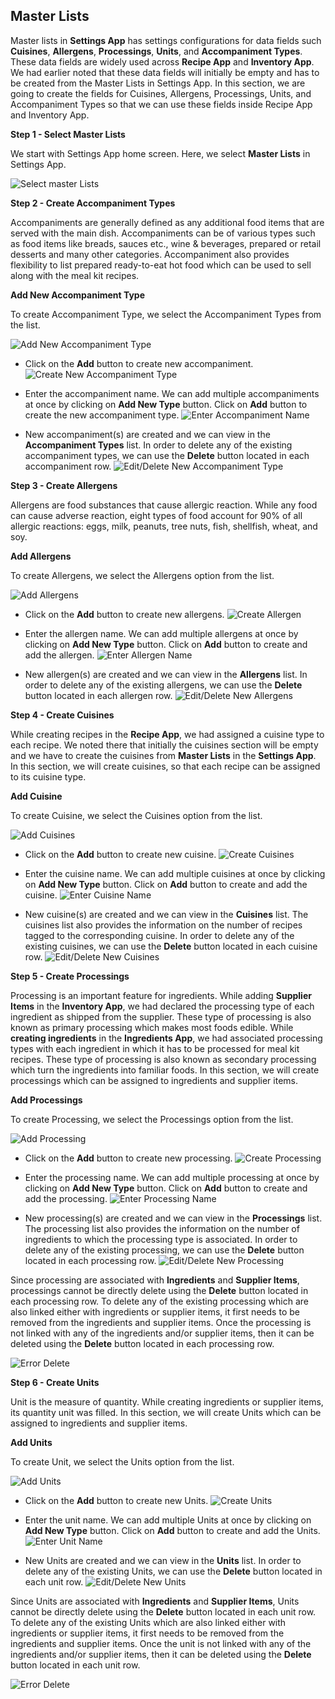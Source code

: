## Master Lists

Master lists in **Settings App** has settings configurations for data fields such **Cuisines**, **Allergens**, **Processings**, **Units**, and **Accompaniment Types**. These data fields are widely used across **Recipe App** and **Inventory App**. We had earlier noted that these data fields will initially be empty and has to be created from the Master Lists in Settings App. In this section, we are going to create the fields for Cuisines, Allergens, Processings, Units, and Accompaniment Types so that we can use these fields inside Recipe App and Inventory App.

**Step 1 - Select Master Lists**

We start with Settings App home screen. Here, we select **Master Lists** in Settings App.

![Select master Lists](/images/master/Step1.png "Select master Lists")

**Step 2 - Create Accompaniment Types**

Accompaniments are generally defined as any additional food items that are served with the main dish. Accompaniments can be of various types such as food items like breads, sauces etc., wine & beverages, prepared or retail desserts and many other categories. Accompaniment also provides flexibility to list prepared ready-to-eat hot food which can be used to sell along with the meal kit recipes.

 **Add New Accompaniment Type**
 
To create Accompaniment Type, we select the Accompaniment Types from the list.

![Add New Accompaniment Type](/images/master/Step2.0.png "Add New Accompaniment Type")

 - Click on the **Add** button to create new accompaniment.
![Create New Accompaniment Type](/images/master/Step2.1.png "Create New Accompaniment Type")

 - Enter the accompaniment name. We can add multiple accompaniments at once by clicking on **Add New Type** button. Click on **Add** button to create the new 
 accompaniment type.
![Enter Accompaniment Name](/images/master/Step2.2.png "Enter Accompaniment Name")
 
 - New accompaniment(s) are created and we can view in the **Accompaniment Types** list. In order to delete any of the existing accompaniment types, we can use the **Delete** button located in each accompaniment row.
![Edit/Delete New Accompaniment Type](/images/master/Step2.3.png "Edit/Delete New Accompaniment Name")

**Step 3 - Create Allergens**

Allergens are food substances that cause allergic reaction. While any food can cause adverse reaction, eight types of food account for 90% of all allergic reactions:  eggs, milk, peanuts, tree nuts, fish, shellfish, wheat, and soy.

**Add Allergens**

To create Allergens, we select the Allergens option from the list.

![Add Allergens](/images/master/Step3.0.png "Add Allergens")

 - Click on the **Add** button to create new allergens.
![Create Allergen](/images/master/Step3.1.png "Create Allergen")

 - Enter the allergen name. We can add multiple allergens at once by clicking on **Add New Type** button. Click on **Add** button to create and add the allergen.
![Enter Allergen Name](/images/master/Step3.2.png "Enter Allergen Name")

 - New allergen(s) are created and we can view in the **Allergens** list. In order to delete any of the existing allergens, we can use the **Delete** button located in each allergen row.
![Edit/Delete New Allergens](/images/master/Step3.3.png "Edit/Delete New Allergens")

**Step 4 - Create Cuisines**

While creating recipes in the **Recipe App**, we had assigned a cuisine type to each recipe. We noted there that initially the cuisines section will be empty and we have to create the cuisines from **Master Lists** in the **Settings App**. In this section, we will create cuisines, so that each recipe can be assigned to its cuisine type.

**Add Cuisine**

To create Cuisine, we select the Cuisines option from the list.

![Add Cuisines](/images/master/Step4.0.png "Add Cuisines")

 - Click on the **Add** button to create new cuisine.
 ![Create Cuisines](/images/master/Step4.1.png "Create Cuisines")

 - Enter the cuisine name. We can add multiple cuisines at once by clicking on **Add New Type** button. Click on **Add** button to create and add the cuisine.
![Enter Cuisine Name](/images/master/Step4.2.png "Enter Cuisine Name")

 - New cuisine(s) are created and we can view in the **Cuisines** list. The cuisines list also provides the information on the number of recipes tagged to the corresponding cuisine.  In order to delete any of the existing cuisines, we can use the **Delete** button located in each cuisine row.
![Edit/Delete New Cuisines](/images/master/Step4.3.png "Edit/Delete New Cuisines")

**Step 5 - Create Processings**

Processing is an important feature for ingredients. While adding **Supplier Items** in the **Inventory App**, we had declared the processing type of each ingredient as shipped from the supplier. These type of processing is also known as primary processing which makes most foods edible. While **creating ingredients** in the **Ingredients App**, we had associated processing types with each ingredient in which it has to be processed for meal kit recipes. These type of processing is also known as secondary processing which turn the ingredients into familiar foods. In this section, we will create processings which can be assigned to ingredients and supplier items.

**Add Processings**

To create Processing, we select the Processings option from the list.

![Add Processing](/images/master/Step5.0.png "Add Processing")

 - Click on the **Add** button to create new processing.
 ![Create Processing](/images/master/Step5.1.png "Create Processing")

 - Enter the processing name. We can add multiple processing at once by clicking on **Add New Type** button. Click on **Add** button to create and add the processing.
![Enter Processing Name](/images/master/Step5.2.png "Enter Processing Name")

 - New processing(s) are created and we can view in the **Processings** list. The processing list also provides the information on the number of ingredients to which the processing type is associated.  In order to delete any of the existing processing, we can use the **Delete** button located in each processing row.
![Edit/Delete New Processing](/images/master/Step5.3.png "Edit/Delete New Processing")

Since processing are associated with **Ingredients** and **Supplier Items**, processings cannot be directly delete using the **Delete** button located in each processing row. To delete any of the existing processing which are also linked either with ingredients or supplier items, it first needs to be removed from the ingredients and supplier items. Once the processing is not linked with any of the ingredients and/or supplier items, then it can be deleted using the **Delete** button located in each processing row.

![Error Delete](/images/master/Step5.4.png "Error Delete")

**Step 6 - Create Units**

Unit is the measure of quantity. While creating ingredients or supplier items, its quantity unit was filled. In this section, we will create Units which can be assigned to ingredients and supplier items.

**Add Units**

To create Unit, we select the Units option from the list.

![Add Units](/images/master/Step6.0.png "Add Units")

 - Click on the **Add** button to create new Units.
 ![Create Units](/images/master/Step6.1.png "Create Units")

 - Enter the unit name. We can add multiple Units at once by clicking on **Add New Type** button. Click on **Add** button to create and add the Units.
![Enter Unit Name](/images/master/Step6.2.png "Enter Unit Name")

 - New Units are created and we can view in the **Units** list. In order to delete any of the existing Units, we can use the **Delete** button located in each unit row.
![Edit/Delete New Units](/images/master/Step6.3.png "Edit/Delete New Units")

Since Units are associated with **Ingredients** and **Supplier Items**, Units cannot be directly delete using the **Delete** button located in each unit row. To delete any of the existing Units which are also linked either with ingredients or supplier items, it first needs to be removed from the ingredients and supplier items. Once the unit is not linked with any of the ingredients and/or supplier items, then it can be deleted using the **Delete** button located in each unit row.

![Error Delete](/images/master/Step6.4.png "Error Delete")
